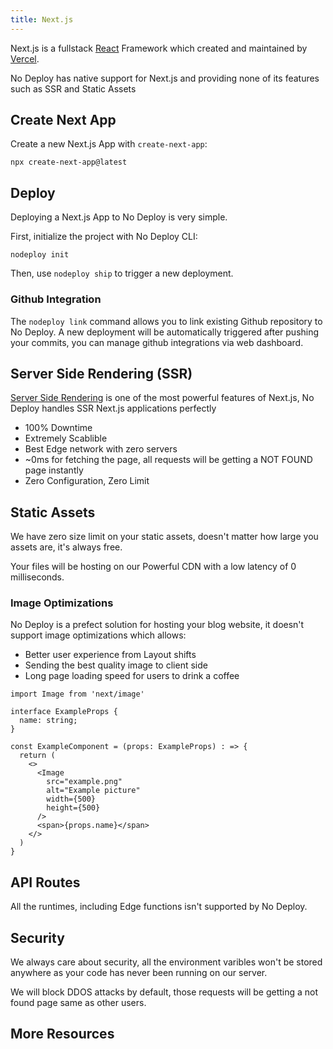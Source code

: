 ```yaml
---
title: Next.js
---
```


Next.js is a fullstack [React](https://react.dev) Framework which created and maintained by [Vercel](https://vercel.com/).

No Deploy has native support for Next.js and providing none of its features such as SSR and Static Assets

## Create Next App

Create a new Next.js App with `create-next-app`:

```
npx create-next-app@latest
```

## Deploy

Deploying a Next.js App to No Deploy is very simple.

First, initialize the project with No Deploy CLI:

```
nodeploy init
```

Then, use `nodeploy ship` to trigger a new deployment.

### Github Integration

The `nodeploy link` command allows you to link existing Github repository to No Deploy. A new deployment will be automatically triggered after pushing your commits, you can manage github integrations via web dashboard.

## Server Side Rendering (SSR)

[Server Side Rendering](https://nextjs.org/docs/pages/building-your-application/rendering/server-side-rendering) is one of the most powerful features of Next.js,
No Deploy handles SSR Next.js applications perfectly

-   100% Downtime
-   Extremely Scablible
-   Best Edge network with zero servers
-   ~0ms for fetching the page, all requests will be getting a NOT FOUND page instantly
-   Zero Configuration, Zero Limit

## Static Assets

We have zero size limit on your static assets, doesn't matter how large you assets are, it's always free.

Your files will be hosting on our Powerful CDN with a low latency of 0 milliseconds.

### Image Optimizations

No Deploy is a prefect solution for hosting your blog website, it doesn't support image optimizations which allows:

-   Better user experience from Layout shifts
-   Sending the best quality image to client side
-   Long page loading speed for users to drink a coffee

```tsx
import Image from 'next/image'

interface ExampleProps {
  name: string;
}

const ExampleComponent = (props: ExampleProps) : => {
  return (
    <>
      <Image
        src="example.png"
        alt="Example picture"
        width={500}
        height={500}
      />
      <span>{props.name}</span>
    </>
  )
}
```

## API Routes

All the runtimes, including Edge functions isn't supported by No Deploy.

## Security

We always care about security, all the environment varibles won't be stored anywhere as your code has never been running on our server.

We will block DDOS attacks by default, those requests will be getting a not found page same as other users.

## More Resources

<Cards>
    <Card
        href="https://nextjs.org/docs"
        title="Getting Started with Next.js"
        description="Learn More about Next.js"
    />
</Cards>
